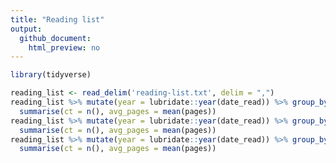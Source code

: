 ```yaml
---
title: "Reading list"
output:
  github_document:
    html_preview: no
---
```


```r
library(tidyverse)
```

```r
reading_list <- read_delim('reading-list.txt', delim = ",")
reading_list %>% mutate(year = lubridate::year(date_read)) %>% group_by(year) %>% 
  summarise(ct = n(), avg_pages = mean(pages))
reading_list %>% mutate(year = lubridate::year(date_read)) %>% group_by(year, format) %>% 
  summarise(ct = n(), avg_pages = mean(pages))
reading_list %>% mutate(year = lubridate::year(date_read)) %>% group_by(year, genre) %>% 
  summarise(ct = n(), avg_pages = mean(pages))

```

